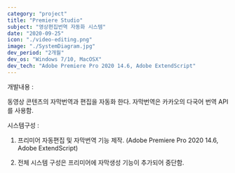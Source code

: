 ```yaml
---
category: "project"
title: "Premiere Studio"
subject: "영상편집번역 자동화 시스템"
date: "2020-09-25"
icon: "./video-editing.png"
image: "./SystemDiagram.jpg"
dev_period: "2개월"
dev_os: "Windows 7/10, MacOSX"
dev_tech: "Adobe Premiere Pro 2020 14.6, Adobe ExtendScript"
---
```


개발내용 :

동영상 콘텐츠의 자막번역과 편집을 자동화 한다.
자막번역은 카카오의 다국어 번역 API를 사용함.

시스템구성 :

1. 프리미어 자동편집 및 자막번역 기능 제작.
   (Adobe Premiere Pro 2020 14.6, Adobe ExtendScript)

2. 전체 시스템 구성은 프리미어에 자막생성 기능이 추가되어 중단함.
